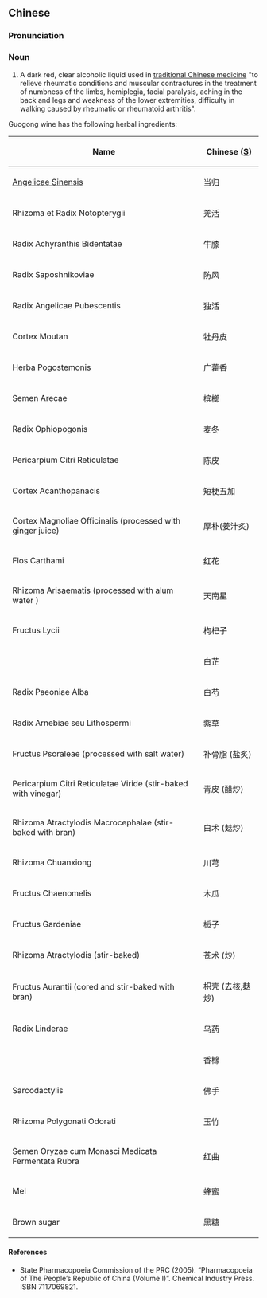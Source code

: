 ==Chinese==
{{zh-forms|s=国公酒}}

===Pronunciation===
{{zh-pron
|m=guógōngjiǔ
|cat=n
}}

===Noun===
{{zh-noun}}

# A dark red, clear alcoholic liquid used in [[traditional Chinese medicine]] "to relieve rheumatic conditions and muscular contractures in the treatment of numbness of the limbs, hemiplegia, facial paralysis, aching in the back and legs and weakness of the lower extremities, difficulty in walking caused by rheumatic or rheumatoid arthritis".

Guogong wine has the following herbal ingredients:

{| class="wikitable sortable"
|-
!Name
!Chinese ([[Simplified Chinese|S]])
|-
| {{l|la|radix|Radix}} [[Angelica sinensis|Angelicae Sinensis]]
|当归
|-
|Rhizoma et Radix Notopterygii
|羌活
|-
|Radix Achyranthis Bidentatae
|牛膝
|-
|Radix Saposhnikoviae
|防风
|-
|Radix Angelicae Pubescentis
|独活
|-
|Cortex Moutan
|牡丹皮
|-
|Herba Pogostemonis
|广藿香
|-
|Semen Arecae
|槟榔
|-
|Radix Ophiopogonis
|麦冬
|-
|Pericarpium Citri Reticulatae
|陈皮
|-
|Cortex Acanthopanacis
|短梗五加
|-
|Cortex Magnoliae Officinalis (processed with ginger juice)
|厚朴(姜汁炙)
|-
|Flos Carthami
|红花
|-
|Rhizoma Arisaematis (processed with alum water )
|天南星
|-
|Fructus Lycii
|枸杞子
|-
| {{l|la|radix|Radix}} {{l|mul|Angelica dahurica|Angelicae Dahuricae}}
|白芷
|-
|Radix Paeoniae Alba
|白芍
|-
|Radix Arnebiae seu Lithospermi
|紫草
|-
|Fructus Psoraleae (processed with salt water)
|补骨脂 (盐炙)
|-
|Pericarpium Citri Reticulatae Viride (stir-baked with vinegar)
|青皮 (醋炒)
|-
|Rhizoma Atractylodis Macrocephalae (stir-baked with bran)
|白术 (麸炒)
|-
|Rhizoma Chuanxiong
|川芎
|-
|Fructus Chaenomelis
|木瓜
|-
|Fructus Gardeniae
|栀子
|-
|Rhizoma Atractylodis (stir-baked)
|苍术 (炒)
|-
|Fructus Aurantii (cored and stir-baked with bran)
|枳壳 (去核,麸炒)
|-
|Radix Linderae
|乌药
|-
| {{l|la|fructus|Fructus}} {{l|mul|Citrus|Citri}}
|香橼
|-
|Sarcodactylis
|佛手
|-
|Rhizoma Polygonati Odorati
|玉竹
|-
|Semen Oryzae cum Monasci Medicata Fermentata Rubra
|红曲
|-
|Mel
|蜂蜜
|-
|Brown sugar
|黑糖
|}

====References====
* State Pharmacopoeia Commission of the PRC (2005). “Pharmacopoeia of The People’s Republic of China (Volume I)”. Chemical Industry Press. ISBN 7117069821.